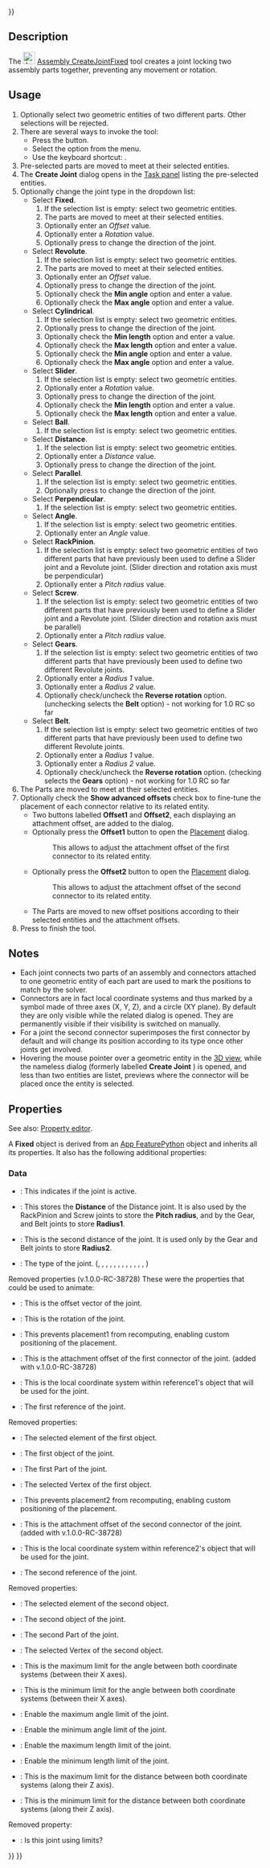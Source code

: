 <languages/>
<translate>

</translate>
{{UnfinishedDocu{{#translation:}}}}
<translate>

<!--T:2-->
{{Docnav
|[[Assembly_ToggleGrounded|ToggleGrounded]]
|[[Assembly_CreateJointRevolute|CreateJointRevolute]]
|[[Assembly_Workbench|Assembly]]
|IconL=Assembly_ToggleGrounded.svg
|IconR=Assembly_CreateJointRevolute.svg
|IconC=Workbench_Assembly.svg
}}

<!--T:3-->
{{GuiCommand
|Name=Assembly CreateJointFixed
|MenuLocation=Assembly → Create Fixed Joint
|Workbenches=[[Assembly_Workbench|Assembly]]
|Shortcut={{KEY|F}}
|Version=1.0
|SeeAlso=
}}

==Description== <!--T:4-->

<!--T:5-->
The [[Image:Assembly_CreateJointFixed.svg|24px]] [[Assembly_CreateJointFixed|Assembly CreateJointFixed]] tool creates a joint locking two assembly parts together, preventing any movement or rotation.

==Usage== <!--T:6-->

<!--T:7-->
# Optionally select two geometric entities of two different parts. Other selections will be rejected.
# There are several ways to invoke the tool:
#* Press the {{Button|[[Image:Assembly_CreateJointFixed.svg|16px]] [[Assembly_CreateJointFixed|Create Fixed Joint]]}} button.
#* Select the {{MenuCommand|Assembly → [[Image:Assembly_CreateJointFixed.svg|16px]] Create Fixed Joint}} option from the menu.
#* Use the keyboard shortcut: {{KEY|F}}.
# Pre-selected parts are moved to meet at their selected entities.
# The '''Create Joint''' dialog opens in the [[Task_panel|Task panel]] listing the pre-selected entities.
# Optionally change the joint type in the dropdown list:
#* Select '''Fixed'''.
#*# If the selection list is empty: select two geometric entities.
#*# The parts are moved to meet at their selected entities.
#*# Optionally enter an ''Offset'' value.
#*# Optionally enter a ''Rotation'' value.
#*# Optionally press {{Button|[[Image:Button_sort.svg|16px]]}} to change the direction of the joint.
#* Select '''Revolute'''.
#*# If the selection list is empty: select two geometric entities.
#*# The parts are moved to meet at their selected entities.
#*# Optionally enter an ''Offset'' value.
#*# Optionally press {{Button|[[Image:Button_sort.svg|16px]]}} to change the direction of the joint.
#*# Optionally check the '''Min angle''' option and enter a value.
#*# Optionally check the '''Max angle''' option and enter a value.
#* Select '''Cylindrical'''.
#*# If the selection list is empty: select two geometric entities.
#*# Optionally press {{Button|[[Image:Button_sort.svg|16px]]}} to change the direction of the joint.
#*# Optionally check the '''Min length''' option and enter a value.
#*# Optionally check the '''Max length''' option and enter a value.
#*# Optionally check the '''Min angle''' option and enter a value.
#*# Optionally check the '''Max angle''' option and enter a value.
#* Select '''Slider'''.
#*# If the selection list is empty: select two geometric entities.
#*# Optionally enter a ''Rotation'' value.
#*# Optionally press {{Button|[[Image:Button_sort.svg|16px]]}} to change the direction of the joint.
#*# Optionally check the '''Min length''' option and enter a value.
#*# Optionally check the '''Max length''' option and enter a value.
#* Select '''Ball'''.
#*# If the selection list is empty: select two geometric entities.
#* Select '''Distance'''.
#*# If the selection list is empty: select two geometric entities.
#*# Optionally enter a ''Distance'' value.
#*# Optionally press {{Button|[[Image:Button_sort.svg|16px]]}} to change the direction of the joint.
#* Select '''Parallel'''.
#*# If the selection list is empty: select two geometric entities.
#*# Optionally press {{Button|[[Image:Button_sort.svg|16px]]}} to change the direction of the joint.
#* Select '''Perpendicular'''.
#*# If the selection list is empty: select two geometric entities.
#* Select '''Angle'''.
#*# If the selection list is empty: select two geometric entities.
#*# Optionally enter an ''Angle'' value.
#* Select '''RackPinion'''.
#*# If the selection list is empty: select two geometric entities of two different parts that have previously been used to define a Slider joint and a Revolute joint. (Slider direction and rotation axis must be perpendicular)
#*# Optionally enter a ''Pitch radius'' value.
#* Select '''Screw'''.
#*# If the selection list is empty: select two geometric entities of two different parts that have previously been used to define a Slider joint and a Revolute joint. (Slider direction and rotation axis must be parallel)
#*# Optionally enter a ''Pitch radius'' value.
#* Select '''Gears'''.
#*# If the selection list is empty: select two geometric entities of two different parts that have previously been used to define two different Revolute joints.
#*# Optionally enter a ''Radius 1'' value.
#*# Optionally enter a ''Radius 2'' value.
#*# Optionally check/uncheck the '''Reverse rotation''' option. (unchecking selects the '''Belt''' option) - not working for 1.0 RC so far
#* Select '''Belt'''.
#*# If the selection list is empty: select two geometric entities of two different parts that have previously been used to define two different Revolute joints.
#*# Optionally enter a ''Radius 1'' value.
#*# Optionally enter a ''Radius 2'' value.
#*# Optionally check/uncheck the '''Reverse rotation''' option. (checking selects the '''Gears''' option) - not working for 1.0 RC so far
# The Parts are moved to meet at their selected entities.
# Optionally check the '''Show advanced offsets''' check box to fine-tune the placement of each connector relative to its related entity.
#* Two buttons labelled '''Offset1''' and '''Offset2''', each displaying an attachment offset, are added to the dialog.
#* Optionally press the '''Offset1''' button to open the [[Placement|Placement]] dialog.
#*: This allows to adjust the attachment offset of the first connector to its related entity.
#* Optionally press the '''Offset2''' button to open the [[Placement|Placement]] dialog.
#*: This allows to adjust the attachment offset of the second connector to its related entity.
#* The Parts are moved to new offset positions according to their selected entities and the attachment offsets.
# Press {{Button|OK}} to finish the tool.

==Notes== <!--T:8-->

<!--T:9-->
* Each joint connects two parts of an assembly and connectors attached to one geometric entity of each part are used to mark the positions to match by the solver.
* Connectors are in fact local coordinate systems and thus marked by a symbol made of three axes (X, Y, Z), and a circle (XY plane). By default they are only visible while the related dialog is opened. They are permanently visible if their visibility is switched on manually.
* For a joint the second connector superimposes the first connector by default and will change its position according to its type once other joints get involved.
* Hovering the mouse pointer over a geometric entity in the [[3D_view|3D view]], while the nameless dialog (formerly labelled '''Create Joint''' ) is opened, and less than two entities are listet, previews where the connector will be placed once the entity is selected.

==Properties== <!--T:10-->

<!--T:11-->
See also: [[Property_editor|Property editor]].

<!--T:12-->
A '''Fixed''' object is derived from an [[App_FeaturePython|App FeaturePython]] object and inherits all its properties. It also has the following additional properties:

===Data=== <!--T:13-->

<!--T:14-->
{{TitleProperty|Joint}}

<!--T:15-->
* {{PropertyData|Activated|Bool}}: This indicates if the joint is active.
* {{PropertyData|Distance|Float}}: This stores the '''Distance''' of the Distance joint. It is also used by the RackPinion and Screw joints to store the '''Pitch radius''', and by the Gear, and Belt joints to store '''Radius1'''.
* {{PropertyData|Distance2|Float}}: This is the second distance of the joint. It is used only by the Gear and Belt joints to store '''Radius2'''.
* {{PropertyData|Joint Type|Ennumeration}}: The type of the joint. ({{Value|Fixed}}, {{Value|Revolute}}, {{Value|Cylindrical}}, {{Value|Slider}}, {{Value|Ball}}, {{Value|Distance}}, {{Value|Parallel}}, {{Value|Perpendicular}}, {{Value|Angle}}, {{Value|RackPinion}}, {{Value|Screw}}, {{Value|Gears}}, {{Value|Belt}})
Removed properties (v.1.0.0-RC-38728) These were the properties that could be used to animate:
* {{PropertyData|Offset|Vector}}: This is the offset vector of the joint.
* {{PropertyData|Rotation|Float}}: This is the rotation of the joint.

<!--T:16-->
{{TitleProperty|Joint Connector 1}}

<!--T:17-->
* {{PropertyData|Detach1|Bool}}: This prevents placement1 from recomputing, enabling custom positioning of the placement.
* {{PropertyData|Offset1|Placement}}: This is the attachment offset of the first connector of the joint. (added with v.1.0.0-RC-38728)
* {{PropertyData|Placement1|Placement}}: This is the local coordinate system within reference1's object that will be used for the joint.
* {{PropertyData|Reference1|XlinkSubHidden}}: The first reference of the joint.
Removed properties:
* {{PropertyData|Element1|String}}: The selected element of the first object.
* {{PropertyData|Object1|String}}: The first object of the joint.
* {{PropertyData|Part1|Link}}: The first Part of the joint.
* {{PropertyData|Vertex1|String}}: The selected Vertex of the first object.

<!--T:18-->
{{TitleProperty|Joint Connector 2}}

<!--T:19-->
* {{PropertyData|Detach2|Bool}}: This prevents placement2 from recomputing, enabling custom positioning of the placement.
* {{PropertyData|Offset2|Placement}}: This is the attachment offset of the second connector of the joint. (added with v.1.0.0-RC-38728)
* {{PropertyData|Placement2|Placement}}: This is the local coordinate system within reference2's object that will be used for the joint.
* {{PropertyData|Reference2|XlinkSubHidden}}: The second reference of the joint.
Removed properties:
* {{PropertyData|Element2|String}}: The selected element of the second object.
* {{PropertyData|Object2|String}}: The second object of the joint.
* {{PropertyData|Part2|Link}}: The second Part of the joint.
* {{PropertyData|Vertex2|String}}: The selected Vertex of the second object.

<!--T:20-->
{{TitleProperty|Limits}}

<!--T:21-->
* {{PropertyData|Angle Max|Float}}: This is the maximum limit for the angle between both coordinate systems (between their X axes).
* {{PropertyData|Angle Min|Float}}: This is the minimum limit for the angle between both coordinate systems (between their X axes).
* {{PropertyData|Enable Angle Max|Bool}}: Enable the maximum angle limit of the joint.
* {{PropertyData|Enable Angle Min|Bool}}: Enable the minimum angle limit of the joint.
* {{PropertyData|Enable Length Max|Bool}}: Enable the maximum length limit of the joint.
* {{PropertyData|Enable Length Min|Bool}}: Enable the minimum length limit of the joint.
* {{PropertyData|Length Max|Float}}: This is the maximum limit for the distance between both coordinate systems (along their Z axis).
* {{PropertyData|Length Min|Float}}: This is the minimum limit for the distance between both coordinate systems (along their Z axis).
Removed property:
* {{PropertyData|Enable Limits|Bool}}: Is this joint using limits?


<!--T:22-->
{{Docnav
|[[Assembly_ToggleGrounded|ToggleGrounded]]
|[[Assembly_CreateJointRevolute|CreateJointRevolute]]
|[[Assembly_Workbench|Assembly]]
|IconL=Assembly_ToggleGrounded.svg
|IconR=Assembly_CreateJointRevolute.svg
|IconC=Workbench_Assembly.svg
}}

</translate>
{{Assembly_Tools_navi{{#translation:}}}}
{{Userdocnavi{{#translation:}}}}